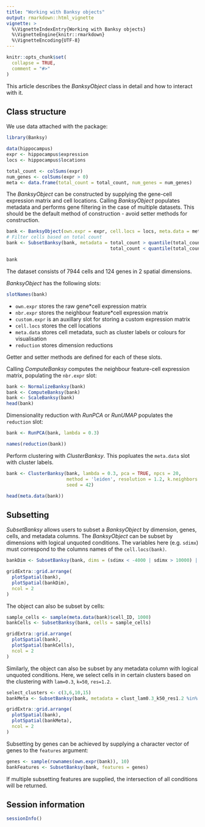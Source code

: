 ```yaml
---
title: "Working with Banksy objects"
output: rmarkdown::html_vignette
vignette: >
  %\VignetteIndexEntry{Working with Banksy objects}
  %\VignetteEngine{knitr::rmarkdown}
  %\VignetteEncoding{UTF-8}
---
```


```r
knitr::opts_chunk$set(
  collapse = TRUE,
  comment = "#>"
)
```

This article describes the *BanksyObject* class in detail and how to interact 
with it. 

## Class structure

We use data attached with the package:

```r
library(Banksy)

data(hippocampus)
expr <- hippocampus$expression
locs <- hippocampus$locations

total_count <- colSums(expr)
num_genes <- colSums(expr > 0)
meta <- data.frame(total_count = total_count, num_genes = num_genes)
```

The *BanksyObject* can be constructed by supplying the gene-cell expression 
matrix and cell locations. Calling *BanksyObject* populates metadata and 
performs gene filtering in the case of multiple datasets. This should be the 
default method of construction - avoid setter methods for construction. 

```r
bank <- BanksyObject(own.expr = expr, cell.locs = locs, meta.data = meta)
# Filter cells based on total count 
bank <- SubsetBanksy(bank, metadata = total_count > quantile(total_count, 0.05) &
                                      total_count < quantile(total_count, 0.98))

bank
```

The dataset consists of 7944 cells and 124 genes in 2 spatial dimensions.

*BanksyObject* has the following slots:

```r
slotNames(bank)
```

* `own.expr` stores the raw gene*cell expression matrix  
* `nbr.expr` stores the neighbour feature*cell expression matrix   
* `custom.expr` is an auxillary slot for storing a custom expression matrix
* `cell.locs` stores the cell locations   
* `meta.data` stores cell metadata, such as cluster labels or colours for 
   visualisation  
*  `reduction` stores dimension reductions 

Getter and setter methods are defined for each of these slots.

Calling *ComputeBanksy* computes the neighbour feature-cell expression matrix,
populating the `nbr.expr` slot: 

```r
bank <- NormalizeBanksy(bank)
bank <- ComputeBanksy(bank)
bank <- ScaleBanksy(bank)
head(bank)
```

Dimensionality reduction with *RunPCA* or *RunUMAP* populates the `reduction`
slot:

```r
bank <- RunPCA(bank, lambda = 0.3)

names(reduction(bank))
```

Perform clustering with *ClusterBanksy*. This popluates the `meta.data` slot
with cluster labels.

```r
bank <- ClusterBanksy(bank, lambda = 0.3, pca = TRUE, npcs = 20,
                      method = 'leiden', resolution = 1.2, k.neighbors = 50,
                      seed = 42)

head(meta.data(bank))
```

## Subsetting

*SubsetBanksy* allows users to subset a *BanksyObject* by dimension, genes, 
cells, and metadata columns. The *BanksyObject* can be subset by dimensions with
logical unquoted conditions. The variables here (e.g. `sdimx`) must correspond
to the columns names of the `cell.locs(bank)`. 

```r
bankDim <- SubsetBanksy(bank, dims = (sdimx < -4000 | sdimx > 10000) | (sdimy < 3000 | sdimy > 10000))

gridExtra::grid.arrange(
  plotSpatial(bank),
  plotSpatial(bankDim),
  ncol = 2
)
```

The object can also be subset by cells:

```r
sample_cells <- sample(meta.data(bank)$cell_ID, 1000)
bankCells <- SubsetBanksy(bank, cells = sample_cells)

gridExtra::grid.arrange(
  plotSpatial(bank),
  plotSpatial(bankCells),
  ncol = 2
)
```

Similarly, the object can also be subset by any metadata column with logical 
unquoted conditions. Here, we select cells in in certain clusters based on the 
clustering with `lam=0.3`, `k=50`, `res=1.2`. 

```r
select_clusters <- c(3,6,10,15)
bankMeta <- SubsetBanksy(bank, metadata = clust_lam0.3_k50_res1.2 %in% select_clusters)

gridExtra::grid.arrange(
  plotSpatial(bank),
  plotSpatial(bankMeta),
  ncol = 2
)
```

Subsetting by genes can be achieved by supplying a character vector of genes
to the `features` argument:

```r
genes <- sample(rownames(own.expr(bank)), 10)
bankFeatures <- SubsetBanksy(bank, features = genes)
```

If multiple subsetting features are supplied, the intersection of all conditions
will be returned.

## Session information
```r
sessionInfo()
```

